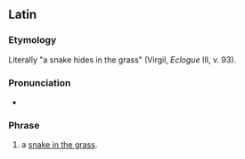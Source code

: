 ==Latin==

===Etymology===
Literally "a snake hides in the grass" (Virgil, ''Eclogue'' III, v. 93).

===Pronunciation===
* {{la-IPA|latet anguis in herbā}}

===Phrase===
{{head|la|phrase|head=[[lateo|latet]] [[anguis]] in [[herbā]]}}

# a [[snake in the grass]].